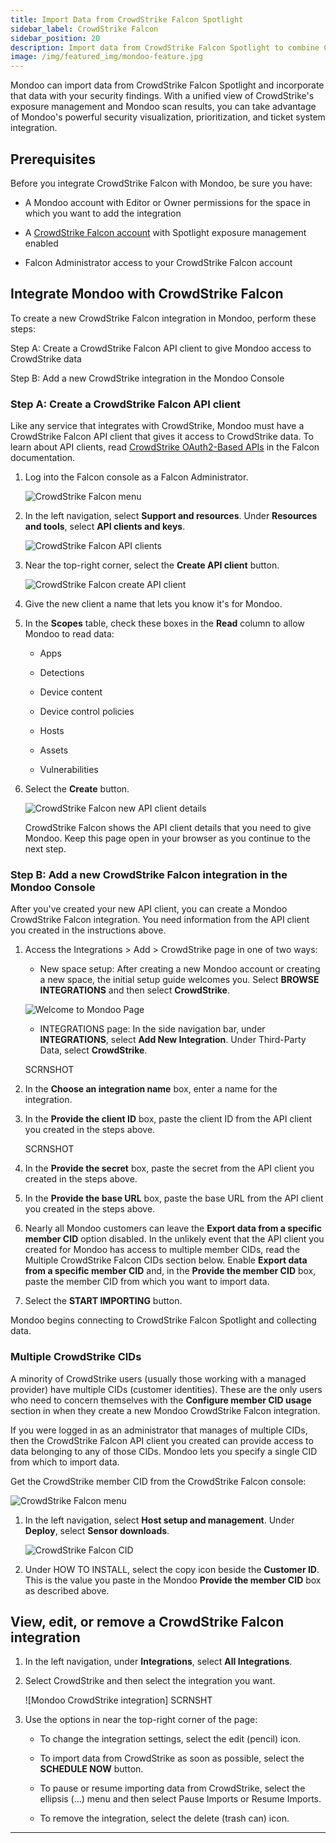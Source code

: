 ```yaml
---
title: Import Data from CrowdStrike Falcon Spotlight
sidebar_label: CrowdStrike Falcon
sidebar_position: 20
description: Import data from CrowdStrike Falcon Spotlight to combine CrowdStrike data with your Mondoo security findings.
image: /img/featured_img/mondoo-feature.jpg
---
```


Mondoo can import data from CrowdStrike Falcon Spotlight and incorporate that data with your security findings. With a unified view of CrowdStrike's exposure management and Mondoo scan results, you can take advantage of Mondoo's powerful security visualization, prioritization, and ticket system integration.

## Prerequisites

Before you integrate CrowdStrike Falcon with Mondoo, be sure you have:

- A Mondoo account with Editor or Owner permissions for the space in which you want to add the integration

- A [CrowdStrike Falcon account](https://www.crowdstrike.com/platform/) with Spotlight exposure management enabled

- Falcon Administrator access to your CrowdStrike Falcon account


## Integrate Mondoo with CrowdStrike Falcon

To create a new CrowdStrike Falcon integration in Mondoo, perform these steps:

Step A: Create a CrowdStrike Falcon API client to give Mondoo access to CrowdStrike data

Step B: Add a new CrowdStrike integration in the Mondoo Console

### Step A: Create a CrowdStrike Falcon API client

Like any service that integrates with CrowdStrike, Mondoo must have a CrowdStrike Falcon API client that gives it access to CrowdStrike data. To learn about API clients, read [CrowdStrike OAuth2-Based APIs](https://falcon.us-2.crowdstrike.com/documentation/page/a2a7fc0e/crowdstrike-oauth2-based-apis) in the Falcon documentation.

1. Log into the Falcon console as a Falcon Administrator.

   ![CrowdStrike Falcon menu](/img/platform/infra/imports/crowdstrike/cs-menu-client.png)

2. In the left navigation, select **Support and resources**. Under **Resources and tools**, select **API clients and keys**.

   ![CrowdStrike Falcon API clients](/img/platform/infra/imports/crowdstrike/cs-clients.png)

3. Near the top-right corner, select the **Create API client** button.

   ![CrowdStrike Falcon create API client](/img/platform/infra/imports/crowdstrike/cs-create-client.png)

4. Give the new client a name that lets you know it's for Mondoo.

5. In the **Scopes** table, check these boxes in the **Read** column to allow Mondoo to read data:

   - Apps

   - Detections

   - Device content

   - Device control policies

   - Hosts

   - Assets

   - Vulnerabilities

6. Select the **Create** button.

   ![CrowdStrike Falcon new API client details](/img/platform/infra/imports/crowdstrike/cs-client-created.png)

    CrowdStrike Falcon shows the API client details that you need to give Mondoo. Keep this page open in your browser as you continue to the next step.

### Step B: Add a new CrowdStrike Falcon integration in the Mondoo Console

After you've created your new API client, you can create a Mondoo CrowdStrike Falcon integration. You need information from the API client you created in the instructions above.

1. Access the Integrations > Add > CrowdStrike page in one of two ways:

   - New space setup: After creating a new Mondoo account or creating a new space, the initial setup guide welcomes you. Select **BROWSE INTEGRATIONS** and then select **CrowdStrike**.

   ![Welcome to Mondoo Page](/img/platform/start/welcome_to_mondoo.png)

   - INTEGRATIONS page: In the side navigation bar, under **INTEGRATIONS**, select **Add New Integration**. Under Third-Party Data, select **CrowdStrike**.

   SCRNSHOT

2. In the **Choose an integration name** box, enter a name for the integration.

3. In the **Provide the client ID** box, paste the client ID from the API client you created in the steps above.

   SCRNSHOT

4. In the **Provide the secret** box, paste the secret from the API client you created in the steps above.

5. In the **Provide the base URL** box, paste the base URL from the API client you created in the steps above.

6. Nearly all Mondoo customers can leave the **Export data from a specific member CID** option disabled. In the unlikely event that the API client you created for Mondoo has access to multiple member CIDs, read the Multiple CrowdStrike Falcon CIDs section below. Enable **Export data from a specific member CID** and, in the **Provide the member CID** box, paste the member CID from which you want to import data.

7. Select the **START IMPORTING** button.

Mondoo begins connecting to CrowdStrike Falcon Spotlight and collecting data.

### Multiple CrowdStrike CIDs

A minority of CrowdStrike users (usually those working with a managed provider) have multiple CIDs (customer identities). These are the only users who need to concern themselves with the **Configure member CID usage** section in when they create a new Mondoo CrowdStrike Falcon integration.

If you were logged in as an administrator that manages of multiple CIDs, then the CrowdStrike Falcon API client you created can provide access to data belonging to any of those CIDs. Mondoo lets you specify a single CID from which to import data.

Get the CrowdStrike member CID from the CrowdStrike Falcon console:

![CrowdStrike Falcon menu](/img/platform/infra/imports/crowdstrike/cs-menu-cid.png)

1. In the left navigation, select **Host setup and management**. Under **Deploy**, select **Sensor downloads**.

   ![CrowdStrike Falcon CID](/img/platform/infra/imports/crowdstrike/cs-cid.png)

2. Under HOW TO INSTALL, select the copy icon beside the **Customer ID**. This is the value you paste in the Mondoo **Provide the member CID** box as described above.

## View, edit, or remove a CrowdStrike Falcon integration

1. In the left navigation, under **Integrations**, select **All Integrations**.

2. Select CrowdStrike and then select the integration you want.

   ![Mondoo CrowdStrike integration] SCRNSHT

3. Use the options in near the top-right corner of the page:

   - To change the integration settings, select the edit (pencil) icon.

   - To import data from CrowdStrike as soon as possible, select the **SCHEDULE NOW** button.

   - To pause or resume importing data from CrowdStrike, select the ellipsis (...) menu and then select Pause Imports or Resume Imports.

   - To remove the integration, select the delete (trash can) icon.

---
